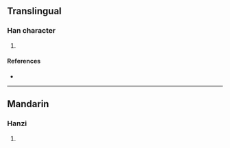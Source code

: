 {{character info/new}}
==Translingual==

===Han character===
{{Han char|rn=85|rad=水|as=13|sn=16|four=34191|canj=EDDF|ids=⿰氵禁}}

# {{defn|Han|sort=水13}}

====References====
* {{Han ref|kx=0654.150|dkj=18436|hdz=31753.030|uh=6FBF|ud=28607|bh=E9FD|bd=59901}}

----

==Mandarin==

===Hanzi===
{{cmn-hanzi|pin=[[qín]] ([[qin2]])|wg=ch'in<sup>2</sup>}}

# {{defn|lang=cmn|sort=水13}}